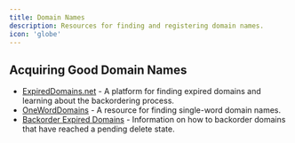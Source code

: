 ```yaml
---
title: Domain Names 
description: Resources for finding and registering domain names.
icon: 'globe'
---
```


## Acquiring Good Domain Names

- [ExpiredDomains.net](https://www.expireddomains.net/) - A platform for finding expired domains and learning about the backordering process.
- [OneWordDomains](https://oneworddomains.com) - A resource for finding single-word domain names.
- [Backorder Expired Domains](https://www.expireddomains.net/backorder-expired-domains/) - Information on how to backorder domains that have reached a pending delete state.
